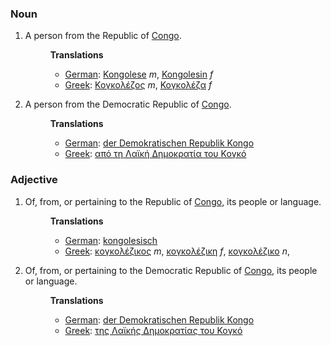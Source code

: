 ===Noun===
#A person from the Republic of [[Congo]].
#:'''Translations'''
#:*[[German]]: [[Kongolese]] ''m'', [[Kongolesin]] ''f''
#:*[[Greek]]: [[Κογκολέζος]] ''m'', [[Κογκολέζα]] ''f''
#A person from the Democratic Republic of [[Congo]].
#:'''Translations'''
#:*[[German]]: [[der Demokratischen Republik Kongo]]
#:*[[Greek]]: [[από τη Λαϊκή Δημοκρατία του Κογκό]]

===Adjective===
#Of, from, or pertaining to the Republic of [[Congo]], its people or language.
#:'''Translations'''
#:*[[German]]: [[kongolesisch]]
#:*[[Greek]]: [[κογκολέζικος]] ''m'', [[κογκολέζικη]] ''f'', [[κογκολέζικο]] ''n'',
#Of, from, or pertaining to the Democratic Republic of [[Congo]], its people or language.
#:'''Translations'''
#:*[[German]]: [[der Demokratischen Republik Kongo]]
#:*[[Greek]]: [[της Λαϊκής Δημοκρατίας του Κογκό]]